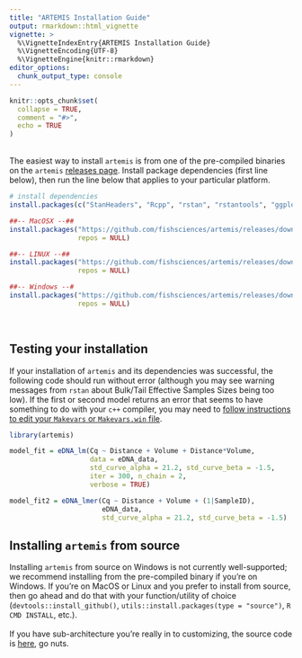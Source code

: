 ```yaml
---
title: "ARTEMIS Installation Guide"
output: rmarkdown::html_vignette
vignette: >
  %\VignetteIndexEntry{ARTEMIS Installation Guide}
  %\VignetteEncoding{UTF-8}
  %\VignetteEngine{knitr::rmarkdown}
editor_options: 
  chunk_output_type: console
---
```


```r
knitr::opts_chunk$set(
  collapse = TRUE,
  comment = "#>",
  echo = TRUE
)
```

<br>
The easiest way to install `artemis` is from one of the pre-compiled binaries on the `artemis` [releases page](https://github.com/fishsciences/artemis/releases).  Install package dependencies (first line below), then run the line below that applies to your particular platform. 


```r
# install dependencies
install.packages(c("StanHeaders", "Rcpp", "rstan", "rstantools", "ggplot2", "lme4"))

##-- MacOSX --##
install.packages("https://github.com/fishsciences/artemis/releases/download/v0.14.0/MacOS-artemis_0.14.0.tar.gz",
                 repos = NULL)

##-- LINUX --##
install.packages("https://github.com/fishsciences/artemis/releases/download/v0.14.0/artemis_0.14.0_R_x86_64-pc-linux-gnu.tar.gz", 
                 repos = NULL)

##-- Windows --#
install.packages("https://github.com/fishsciences/artemis/releases/download/v0.14.0/artemis_0.14.0.zip", 
                 repos = NULL)


```
<br>

## Testing your installation

If your installation of `artemis` and its dependencies was successful, the following code should run without error (although you may see warning messages from `rstan` about Bulk/Tail Effective Samples Sizes being too low). If the first or second model returns an error that seems to have something to do with your `c++` compiler, you may need to [follow instructions to edit your `Makevars` or `Makevars.win` file](https://github.com/stan-dev/rstan/wiki/RStan-Getting-Started).

```r
library(artemis)

model_fit = eDNA_lm(Cq ~ Distance + Volume + Distance*Volume, 
                    data = eDNA_data,
                    std_curve_alpha = 21.2, std_curve_beta = -1.5,
                    iter = 300, n_chain = 2,
                    verbose = TRUE)

model_fit2 = eDNA_lmer(Cq ~ Distance + Volume + (1|SampleID),
                       eDNA_data,
                       std_curve_alpha = 21.2, std_curve_beta = -1.5)

```


## Installing `artemis` from source

Installing `artemis` from source on Windows is not currently well-supported; we recommend installing from the pre-compiled binary if you're on Windows.  If you're on MacOS or Linux and you prefer to install from source, then go ahead and do that with your function/utility of choice (`devtools::install_github()`, `utils::install.packages(type = "source")`, `R CMD INSTALL`, etc.).  
<br>
If you have sub-architecture you're really in to customizing, the source code is [here](https://github.com/fishsciences/artemis/releases), go nuts.

<br>
